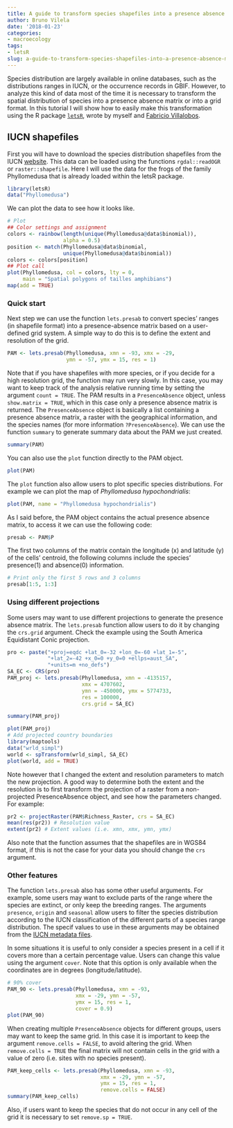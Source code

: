 ```yaml
---
title: A guide to transform species shapefiles into a presence absence matrix based on a user-defined grid system
author: Bruno Vilela
date: '2018-01-23'
categories:
- macroecology
tags:
- letsR
slug: a-guide-to-transform-species-shapefiles-into-a-presence-absence-matrix-based-on-a-user-defined-grid-system
---
```


Species distribution are largely available in online databases, such as the distributions ranges in IUCN, or the occurrence records in GBIF. However, to analyze this kind of data most of the time it is necessary to transform the spatial distribution of species into a presence absence matrix or into a grid format. In this tutorial I will show how to easily make this transformation using the R package [`letsR`](http://onlinelibrary.wiley.com/doi/10.1111/2041-210X.12401/abstract), wrote by myself and [Fabricio Villalobos](http://fabro.github.io).

## IUCN shapefiles

First you will have to download the species distribution shapefiles from the IUCN [website](http://www.iucnredlist.org/technical-documents/spatial-data). This data can be loaded using the functions `rgdal::readOGR` or `raster::shapefile`. Here I will use the data for the frogs of the family Phyllomedusa that is already loaded within the letsR package. 
```r
library(letsR)
data("Phyllomedusa")
```

We can plot the data to see how it looks like.
```r
# Plot
## Color settings and assignment
colors <- rainbow(length(unique(Phyllomedusa@data$binomial)),
                  alpha = 0.5)
position <- match(Phyllomedusa@data$binomial,
                  unique(Phyllomedusa@data$binomial))
colors <- colors[position]
## Plot call
plot(Phyllomedusa, col = colors, lty = 0,
     main = "Spatial polygons of tailles amphibians")
map(add = TRUE)
```

### Quick start
Next step we can use the function `lets.presab` to convert species' ranges (in shapefile format) into a presence-absence matrix based on a user-defined grid system. A simple way to do this is to define the extent and resolution of the grid.

```r
PAM <- lets.presab(Phyllomedusa, xmn = -93, xmx = -29,
                   ymn = -57, ymx = 15, res = 1)
```

Note that if you have shapefiles with more species, or if you decide for a high resolution grid, the function may run very slowly. In this case, you may want to keep track of the analysis relative running time by setting the argument `count = TRUE`.\n
The PAM results in a `PresenceAbsence` object, unless  `show.matrix = TRUE`, which in this case only a presence absence matrix is returned. The `PresenceAbsence` object is basically a list containing a presence absence matrix, a raster with the geographical information, and the species names (for more information `?PresenceAbsence`). We can use the function `summary` to generate summary data about the PAM we just created. 
```r
summary(PAM)
```

You can also use the `plot` function directly to the PAM object.
```r
plot(PAM)
```

The `plot` function also allow users to plot specific species distributions.
For example we can plot the map of *Phyllomedusa hypochondrialis*: 
```r
plot(PAM, name = "Phyllomedusa hypochondrialis")
```

As I said before, the PAM object contains the actual presence absence matrix, to access it we can use the following code:
```r
presab <- PAM$P
```

The first two columns of the matrix contain the longitude (x) and latitude (y) of the cells' centroid, the following columns include the species' presence(1) and absence(0) information.
```r
# Print only the first 5 rows and 3 columns
presab[1:5, 1:3]
```

### Using different projections

Some users may want to use different projections to generate the presence absence matrix. The `lets.presab` function allow users to do it by changing the `crs.grid` argument. Check the example using the South America Equidistant Conic projection.

```r
pro <- paste("+proj=eqdc +lat_0=-32 +lon_0=-60 +lat_1=-5",
             "+lat_2=-42 +x_0=0 +y_0=0 +ellps=aust_SA", 
             "+units=m +no_defs")
SA_EC <- CRS(pro)
PAM_proj <- lets.presab(Phyllomedusa, xmn = -4135157,
                        xmx = 4707602,
                        ymn = -450000, ymx = 5774733,
                        res = 100000,
                        crs.grid = SA_EC)
```
```r
summary(PAM_proj)
```
```r
plot(PAM_proj)
# Add projected country boundaries
library(maptools)
data("wrld_simpl")
world <- spTransform(wrld_simpl, SA_EC)
plot(world, add = TRUE)
```

Note however that I changed the extent and resolution parameters to match the new projection. A good way to determine both the extent and the resolution is to first transform the projection of a raster from a non-projected PresenceAbsence object, and see how the parameters changed. For example:
```r
pr2 <- projectRaster(PAM$Richness_Raster, crs = SA_EC)
mean(res(pr2)) # Resolution value
extent(pr2) # Extent values (i.e. xmn, xmx, ymn, ymx)
```

Also note that the function assumes that the shapefiles are in WGS84 format, if this is not the case for your data you should change the `crs` argument. 


### Other features

The function `lets.presab` also has some other useful arguments.
For example, some users may want to exclude parts of the range where the species are extinct, or only keep the breeding ranges. The arguments `presence`, `origin` and `seasonal` allow users to filter the species distribution according to the IUCN classification of the different parts of a species range distribution. The specif values to use in these arguments  may be obtained from the [IUCN metadata files](http://www.iucnredlist.org/technical-documents/spatial-data).

In some situations it is useful to only consider a species present in a cell if it covers more than a certain percentage value. Users can change this value using the argument `cover`.
Note that this option is only available when the coordinates are in degrees (longitude/latitude).

```r
# 90% cover
PAM_90 <- lets.presab(Phyllomedusa, xmn = -93,
                      xmx = -29, ymn = -57,
                      ymx = 15, res = 1,
                      cover = 0.9)
plot(PAM_90)
```

When creating multiple `PresenceAbsence` objects for different groups, users may want to keep the same grid. In this case it is important to keep the argument `remove.cells = FALSE`, to avoid altering the grid. When `remove.cells = TRUE` the final matrix will not contain cells in the grid with a value of zero (i.e. sites with no species present).
```r
PAM_keep_cells <- lets.presab(Phyllomedusa, xmn = -93,
                              xmx = -29, ymn = -57,
                              ymx = 15, res = 1,
                              remove.cells = FALSE)
summary(PAM_keep_cells)
```

Also, if users want to keep the species that do not occur in any cell of the grid it is necessary to set `remove.sp = TRUE`.
